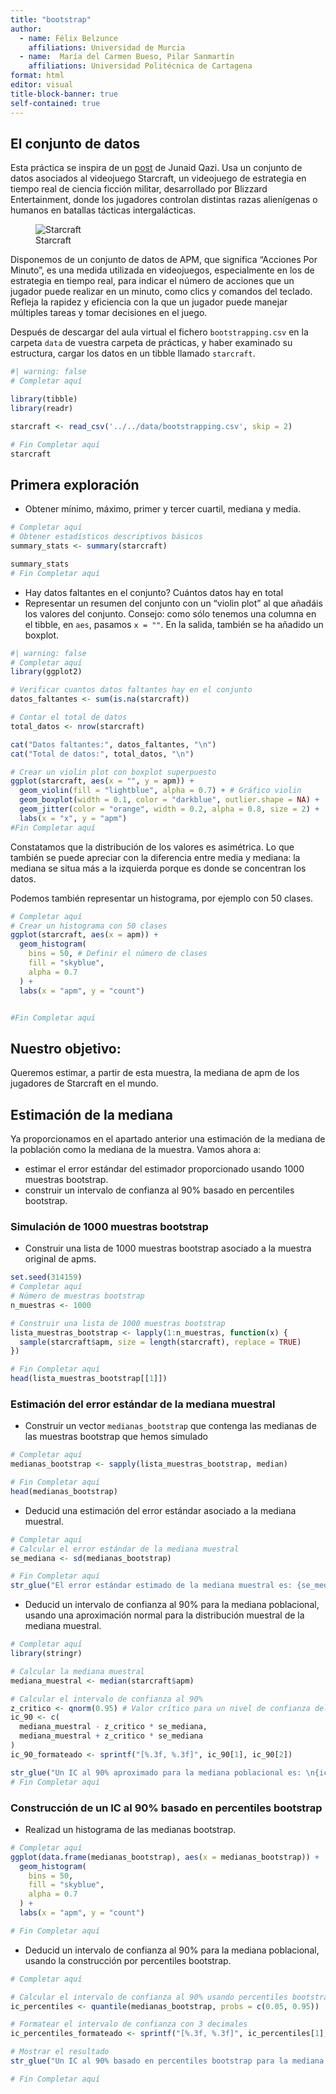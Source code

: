 ```yaml
---
title: "bootstrap"
author:
  - name: Félix Belzunce
    affiliations: Universidad de Murcia
  - name:  María del Carmen Bueso, Pilar Sanmartín
    affiliations: Universidad Politécnica de Cartagena
format: html
editor: visual
title-block-banner: true
self-contained: true
---
```


## El conjunto de datos

Esta práctica se inspira de un [post](https://medium.com/@junaidsqazi/a41-bootstrapping-and-confidence-interval-behind-the-scene-9eb349dc8926) de Junaid Qazi. Usa un conjunto de datos asociados al videojuego Starcraft, un videojuego de estrategia en tiempo real de ciencia ficción militar, desarrollado por Blizzard Entertainment, donde los jugadores controlan distintas razas alienígenas o humanos en batallas tácticas intergalácticas.

![Starcraft](starcraft.png)

Disponemos de un conjunto de datos de APM, que significa "Acciones Por Minuto", es una medida utilizada en videojuegos, especialmente en los de estrategia en tiempo real, para indicar el número de acciones que un jugador puede realizar en un minuto, como clics y comandos del teclado. Refleja la rapidez y eficiencia con la que un jugador puede manejar múltiples tareas y tomar decisiones en el juego.

Después de descargar del aula virtual el fichero `bootstrapping.csv` en la carpeta `data` de vuestra carpeta de prácticas, y haber examinado su estructura, cargar los datos en un tibble llamado `starcraft`.

```r
#| warning: false
# Completar aquí

library(tibble)
library(readr)

starcraft <- read_csv('../../data/bootstrapping.csv', skip = 2)

# Fin Completar aquí
starcraft
```

## Primera exploración

-   Obtener mínimo, máximo, primer y tercer cuartil, mediana y media.

```r
# Completar aquí
# Obtener estadísticos descriptivos básicos
summary_stats <- summary(starcraft)

summary_stats
# Fin Completar aquí
```

-   Hay datos faltantes en el conjunto? Cuántos datos hay en total
-   Representar un resumen del conjunto con un "violin plot" al que añadáis los valores del conjunto. Consejo: como sólo tenemos una columna en el tibble, en `aes`, pasamos `x = ""`. En la salida, también se ha añadido un boxplot.

```r
#| warning: false
# Completar aquí
library(ggplot2)

# Verificar cuantos datos faltantes hay en el conjunto
datos_faltantes <- sum(is.na(starcraft))

# Contar el total de datos
total_datos <- nrow(starcraft)

cat("Datos faltantes:", datos_faltantes, "\n")
cat("Total de datos:", total_datos, "\n")

# Crear un violin plot con boxplot superpuesto
ggplot(starcraft, aes(x = "", y = apm)) +
  geom_violin(fill = "lightblue", alpha = 0.7) + # Gráfico violin
  geom_boxplot(width = 0.1, color = "darkblue", outlier.shape = NA) +
  geom_jitter(color = "orange", width = 0.2, alpha = 0.8, size = 2) +
  labs(x = "x", y = "apm")
#Fin Completar aquí
```

Constatamos que la distribución de los valores es asimétrica. Lo que también se puede apreciar con la diferencia entre media y mediana: la mediana se situa más a la izquierda porque es donde se concentran los datos.

Podemos también representar un histograma, por ejemplo con 50 clases.

```r
# Completar aquí
# Crear un histograma con 50 clases
ggplot(starcraft, aes(x = apm)) +
  geom_histogram(
    bins = 50, # Definir el número de clases
    fill = "skyblue",
    alpha = 0.7
  ) +
  labs(x = "apm", y = "count")


#Fin Completar aquí
```

::: callout-note
## Nuestro objetivo:

Queremos estimar, a partir de esta muestra, la mediana de apm de los jugadores de Starcraft en el mundo.
:::

## Estimación de la mediana

Ya proporcionamos en el apartado anterior una estimación de la mediana de la población como la mediana de la muestra. Vamos ahora a:

-   estimar el error estándar del estimador proporcionado usando 1000 muestras bootstrap.
-   construir un intervalo de confianza al 90% basado en percentiles bootstrap.

### Simulación de 1000 muestras bootstrap

-   Construir una lista de 1000 muestras bootstrap asociado a la muestra original de apms.

```r

set.seed(314159)
# Completar aquí
# Número de muestras bootstrap
n_muestras <- 1000

# Construir una lista de 1000 muestras bootstrap
lista_muestras_bootstrap <- lapply(1:n_muestras, function(x) {
  sample(starcraft$apm, size = length(starcraft), replace = TRUE)
})

# Fin Completar aquí
head(lista_muestras_bootstrap[[1]])
```

### Estimación del error estándar de la mediana muestral

-   Construir un vector `medianas_bootstrap` que contenga las medianas de las muestras bootstrap que hemos simulado

```r
# Completar aquí
medianas_bootstrap <- sapply(lista_muestras_bootstrap, median)

# Fin Completar aquí
head(medianas_bootstrap)
```

-   Deducid una estimación del error estándar asociado a la mediana muestral.

```r
# Completar aquí
# Calcular el error estándar de la mediana muestral
se_mediana <- sd(medianas_bootstrap)

# Fin Completar aquí
str_glue("El error estándar estimado de la mediana muestral es: {se_mediana}")
```

-   Deducid un intervalo de confianza al 90% para la mediana poblacional, usando una aproximación normal para la distribución muestral de la mediana muestral.

```r
# Completar aquí
library(stringr)

# Calcular la mediana muestral
mediana_muestral <- median(starcraft$apm)

# Calcular el intervalo de confianza al 90%
z_critico <- qnorm(0.95) # Valor crítico para un nivel de confianza del 90%
ic_90 <- c(
  mediana_muestral - z_critico * se_mediana,
  mediana_muestral + z_critico * se_mediana
)
ic_90_formateado <- sprintf("[%.3f, %.3f]", ic_90[1], ic_90[2])

str_glue("Un IC al 90% aproximado para la mediana poblacional es: \n{ic_90_formateado}")
# Fin Completar aquí
```

### Construcción de un IC al 90% basado en percentiles bootstrap

-   Realizad un histograma de las medianas bootstrap.

```r

# Completar aquí
ggplot(data.frame(medianas_bootstrap), aes(x = medianas_bootstrap)) +
  geom_histogram(
    bins = 50, 
    fill = "skyblue", 
    alpha = 0.7
  ) + 
  labs(x = "apm", y = "count")

# Fin Completar aquí
```

-   Deducid un intervalo de confianza al 90% para la mediana poblacional, usando la construcción por percentiles bootstrap.

```r
# Completar aquí

# Calcular el intervalo de confianza al 90% usando percentiles bootstrap
ic_percentiles <- quantile(medianas_bootstrap, probs = c(0.05, 0.95))

# Formatear el intervalo de confianza con 3 decimales
ic_percentiles_formateado <- sprintf("[%.3f, %.3f]", ic_percentiles[1], ic_percentiles[2])

# Mostrar el resultado
str_glue("Un IC al 90% basado en percentiles bootstrap para la mediana poblacional es: \n{ic_percentiles_formateado}")

# Fin Completar aquí
```